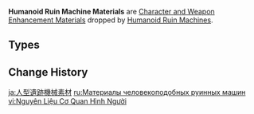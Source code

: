{{Terminology Infobox
|image        = <gallery>
Item Chaos Device.png|Device
Item Chaos Circuit.png|Circuit
Item Chaos Core.png|Core
</gallery>
|type         = Item Groups
|type2        = Character and Weapon Enhancement Materials
|type3        = Character and Weapon Enhancement Material Groups
|source1      = [[Humanoid Ruin Machines]]
}}
'''Humanoid Ruin Machine Materials''' are [[Character and Weapon Enhancement Material]]s dropped by [[Humanoid Ruin Machines]].

==Types==
{{Material Quality
|2=Chaos Device
|3=Chaos Circuit
|4=Chaos Core
}}

==Change History==
{{Change History|1.0}}
[[Category:Humanoid Ruin Machine Materials| ]]

[[ja:人型遺跡機械素材]]
[[ru:Материалы человекоподобных руинных машин]]
[[vi:Nguyên Liệu Cơ Quan Hình Người]]